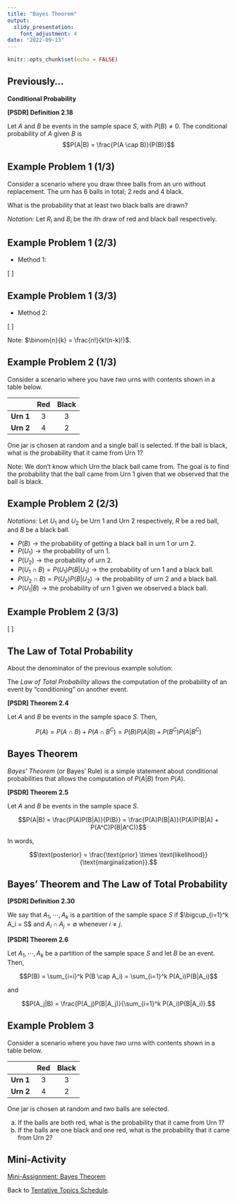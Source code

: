 ```yaml
---
title: "Bayes Theorem"
output:
  slidy_presentation:
    font_adjustment: 4
date: "2022-09-13"
---
```


```r
knitr::opts_chunk$set(echo = FALSE)
```

## Previously...

**Conditional Probability**

**[PSDR] Definition 2.18**

Let $A$ and $B$ be events in the sample space $S$, with $P(B) \ne 0$. The conditional probability of $A$ given $B$ is 
$$P(A|B) = \frac{P(A \cap B)}{P(B)}$$

## Example Problem 1 (1/3)

Consider a scenario where you draw three balls from an urn without replacement. The urn has 6 balls in total; 2 reds and 4 black.

What is the probability that at least two black balls are drawn?

*Notation:* Let $R_i$ and $B_i$ be the $i$th draw of red and black ball respectively.

## Example Problem 1 (2/3)

* Method 1:

\[
\scriptsize
\begin{align*}
P(\text{black balls} \ge 2) = & P(B_1)P(B_2|B_1)P(B_3|B_1 \cap B_2) + \longrightarrow \{B_1,B_2,B_3\}\\ 
                              & P(B_1)P(B_2|B_1)P(R_3|B_1 \cap B_2) + \longrightarrow \{B_1,B_2,R_3\} \\
                              & P(B_1)P(R_2|B_1)P(B_3|B_1 \cap R_2) + \longrightarrow \{B_1,R_2,B_3\} \\ 
                              & P(R_1)P(B_2|R_1)P(B_3|R_1 \cap B_2) \hspace{7px} \longrightarrow \{R_1,B_2,B_3\} \\
                              & \\
P(\text{black balls} \ge 2) = & \left(\frac{1}{5}\right) + \left(\frac{1}{5}\right) + \left(\frac{1}{5}\right) + \left(\frac{1}{5}\right) \\
                            = & \frac{4}{5}
\end{align*}
\]

## Example Problem 1 (3/3)

* Method 2:

\[
\scriptsize
\begin{align*}
P(\text{draw at least 2 black balls}) = & \frac{\text{ways to draw exactly 2 black balls } + \text{ways to draw exactly 3 black balls}}{\text{all ways to draw 3 balls out of 6}} \\
                                      = & \frac{\binom{4}{2}\binom{2}{1} + \binom{4}{3}\binom{2}{0}}{\binom{6}{3}}\\
                                      = & \frac{6(2) +4(1) }{20} \\
                                      = & \frac{16}{20} \\
                                      = & \frac{4}{5}
\end{align*}
\]

Note: $\binom{n}{k} = \frac{n!}{k!(n-k)!}$.

## Example Problem 2 (1/3)

Consider a scenario where you have *two* urns with contents shown in a table below.

<center>
|       | **Red** | **Black** |
|:-------:|:-----:|:-------:|
| **Urn 1** | 3   | 3     |
| **Urn 2** | 4   | 2     |
</center>

One jar is chosen at random and a single ball is selected. If the ball is black, what is the probability that it came from Urn 1?

Note: We don't know which Urn the black ball came from. The goal is to find the probability that the ball came from Urn 1 given that we observed that the ball is black.

## Example Problem 2 (2/3)

*Notations:* Let $U_1$ and $U_2$ be Urn 1 and Urn 2 respectively, $R$ be a red ball, and $B$ be a black ball.

- $P(B) \longrightarrow \text{the probability of getting a black ball in urn 1 or urn 2.}$
- $P(U_1) \longrightarrow \text{the probability of urn 1.}$
- $P(U_2) \longrightarrow \text{the probability of urn 2.}$
- $P(U_1 \cap B) = P(U_1)P(B|U_1) \longrightarrow \text{the probability of urn 1 and a black ball.}$
- $P(U_2 \cap B) = P(U_2)P(B|U_2) \longrightarrow \text{the probability of urn 2 and a black ball.}$
- $P(U_1|B) \longrightarrow \text{the probability of urn 1 given we observed a black ball.}$

## Example Problem 2 (3/3)

\[
\begin{align*}
P(U_1|B) = & \frac{P(U_1)P(B|U_1)}{P(B)} \\
         = & \frac{P(U_1)P(B|U_1)}{P(U_1)P(B|U_1) + P(U_2)P(B|U_2)} \\
         = & \frac{\left(\frac{1}{2}\right)\left(\frac{3}{6}\right)}{\left(\frac{1}{2}\right)\left(\frac{3}{6}\right) + \left(\frac{1}{2}\right)\left(\frac{2}{6}\right)} \\
         = & \frac{1/4}{5/12} \\
P(U_1|B) = & \frac{5}{48}
\end{align*}
\]

## The Law of Total Probability

About the denominator of the previous example solution:

The *Law of Total Probability* allows the computation of the probability of an event by “conditioning” on another event.

**[PSDR] Theorem 2.4**

Let $A$ and $B$ be events in the sample space $S$. Then,

$$P(A) = P(A \cap B) + P(A \cap B^C) = P(B)P(A|B) + P(B^C)P(A|B^C)$$

## Bayes Theorem

*Bayes’ Theorem* (or Bayes' Rule) is a simple statement about conditional probabilities that allows the computation of $P(A|B)$ from $P(A)$.

**[PSDR] Theorem 2.5**

Let $A$ and $B$ be events in the sample space $S$.

$$P(A|B) = \frac{P(A)P(B|A)}{P(B)} = \frac{P(A)P(B|A)}{P(A)P(B|A) + P(A^C)P(B|A^C)}$$

In words,

$$\text{posterior} = \frac{\text{prior} \times \text{likelihood}}{\text{marginalization}}.$$

## Bayes' Theorem and The Law of Total Probability

**[PSDR] Definition 2.30**

We say that $A_1, \cdots, A_k$ is a partition of the sample space $S$ if $\bigcup_{i=1}^k A_i = S$ and $A_i \cap A_j = \emptyset$ whenever $i \ne j$.

**[PSDR] Theorem 2.6**

Let $A_1, \cdots, A_k$ be a partition of the sample space $S$ and let $B$ be an event. Then,

$$P(B) = \sum_{i=i}^k P(B \cap A_i) = \sum_{i=1}^k P(A_i)P(B|A_i)$$

and

$$P(A_j|B) = \frac{P(A_j)P(B|A_j)}{\sum_{i=1}^k P(A_i)P(B|A_i)}.$$

## Example Problem 3

Consider a scenario where you have *two* urns with contents shown in a table below.

<center>
|       | **Red** | **Black** |
|:-------:|:-----:|:-------:|
| **Urn 1** | 3   | 3     |
| **Urn 2** | 4   | 2     |
</center>

One jar is chosen at random and *two* balls are selected. 

  a. If the balls are both red, what is the probability that it came from Urn 1?
  a. If the balls are one black and one red, what is the probability that it came from Urn 2?

## Mini-Activity

[Mini-Assignment: Bayes Theorem](ma-mth461a-20220913.pdf){target="_blank"}

Back to [Tentative Topics Schedule](../../topics.html).
